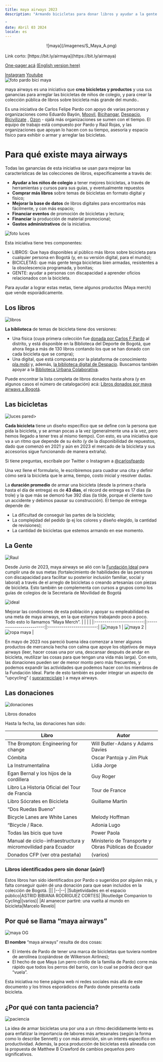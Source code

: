 ```yaml
---
title: maya airways 2023
description: "Armando bicicletas para donar libros y ayudar a la gente

"
date: Abril 03 2024
locale: es
---
```

<div align="center">
![maya](/imagenes/S_Maya_A.png) 
</div>
<br />
Link corto: [https://bit.ly/airmaya](https://bit.ly/airmaya)

[One-pager acá](https://docs.google.com/document/d/1Li1z238mQcPfKxUupICu4kIJ7W1W_h4TzlGs0NCGJVY/edit#) 
[(English version here)](https://docs.google.com/document/d/1ITUZwD1hASYBO-TOrwtaUYVR_t7fjb4wlYwKbfAd_8o/edit#)

[Instagram](https://instagram.com/maya_airways) 
[Youtube](https://www.youtube.com/@maya_airways)
<br />
![foto pardo bici maya](/imagenes/foto%20pardo%20bici%20maya.jpg)

maya airways es una iniciativa que <b>crea bicicletas y productos</b> y usa sus ganancias para arreglar las bicicletas de niños de colegio, y para crear la colección pública de libros sobre bicicleta más grande del mundo..

Es una iniciativa de Carlos Felipe Pardo con apoyo de varias personas y organizaciones como Eduardo Bayón,  [Moovil](https://www.instagram.com/moovil_co/?hl=en), [Bicihangar](https://www.instagram.com/bicihangar/), [Despacio](https://www.despacio.org), [Bicivilizate](https://www.bicivilizate.com) , [Ozon](https://ozon.mobi) - ojalá más organizaciones se sumen con el tiempo. El equipo de trabajo está compuesto por Pardo y Raúl Rojas, y las organizaciones que apoyan lo hacen con su tiempo, asesoría y espacio físico para exhibir o armar y arreglar las bicicletas.

<h1>Para qué existe maya airways</h1>

Todas las ganancias de esta iniciativa se usan para mejorar las características de las colecciones de libros, específicamente a través de:
- <b>Ayudar a los niños de colegio</b> a tener mejores bicicletas, a través de herramientas y cursos para sus guías, y eventualmente repuestos
- <b>Comprar más libros</b> sobre temas de bicicletas en formato digital y físico;
- <b>Mejorar la base de datos</b> de libros digitales para encontrarlos más fácilmente, y con más espacio;
- <b>Financiar eventos</b> de promoción de bicicletas y lectura;
- <b>Financiar</b> la producción de material promocional;
- <b>Gastos administrativos</b> de la iniciativa.

![foto luces](/imagenes/foto%20luces.jpg)

Esta iniciativa tiene tres componentes:
- LIBROS: Que haya disponibles al público más libros sobre bicicleta para cualquier persona en Bogotá (y, en su versión digital, para el mundo);
- BICICLETAS: que más gente tenga bicicletas bien armadas, resistentes a la obsolescencia programada, y bonitas;
- GENTE: ayudar a personas con discapacidad a aprender oficios relacionados con la bicicleta.

Para ayudar a lograr estas metas, tiene algunos productos (Maya merch) que vende esporádicamente.

<h2>Los libros</h2>

![libros](/imagenes/libros.jpg)

<b>La biblioteca</b> de temas de bicicleta tiene dos versiones: 
- Una física (cuya primera colección fue [donada por Carlos F Pardo](https://twitter.com/carlosfpardo/status/1542676429149700096?s=20&t=50Y87-cPsi1NBmfJkcAxRw) al distrito, y está disponible en la Biblioteca del Deporte de Bogotá, que ahora llega a más de 130 libros contando los que se han donado con cada bicicleta que se compra);
- Una digital, que está compuesta por la plataforma de conocimiento [pla.mobi](https://www.pla.mobi/) y, además, [la biblioteca digital de Despacio](https://www.despacio.org/bicis/). Buscamos también apoyar a la [Biblioteca Urbana Colaborativa](https://buc.sistemaurbano.org).

Puede encontrar la lista completa de libros donados hasta ahora (y en algunos casos el número de catalogación) acá: [Libros donados por maya airways a Bogotá](https://docs.google.com/document/d/1ohsh9qbMovX4JVrikMFPj1Nh6DRSSskDi0cww7gR1mU/edit). 

<h2>Las bicicletas</h2>

![luces pared](/imagenes/luces%20pared.jpg)>

<b>Cada bicicleta</b> tiene un diseño específico que se define con la persona que pida la bicicleta, y se arman pocas a la vez (generalmente una a la vez, pero hemos llegado a tener tres al mismo tiempo). Con esto, es una iniciativa que va a un ritmo que depende de su éxito (y de la disponibilidad de repuestos, dado que comenzó en 2021 y aún en 2023 el mercado de la bicicleta y sus accesorios sigue funcionando de manera extraña).

Si tiene preguntas, escríbale por Twitter o Instagram a [@carlosfpardo](https://twitter.com/carlosfpardo) 

Una vez llene el formulario, le escribiremos para cuadrar una cita y definir cómo será la bicicleta que le arma, tiempo, costo inicial y resolver dudas.
 
La <b>duración promedio</b> de armar una bicicleta (desde la primera charla hasta el día de entrega) es de <b>43 días</b>, el récord de entrega es 17 días (la trole) y la que más se demoró fue 392 días (la tilde, porque el cliente tuvo un accidente y debimos pausar su construcción). El tiempo de entrega depende de:
- La dificultad de conseguir las partes de la bicicleta;
- La complejidad del pedido (p ej los colores y diseño elegido, la cantidad de revisiones);
- La cantidad de bicicletas que estemos armando en ese momento.

<h2>La Gente</h2>

![Raul](/imagenes/Raul.jpg)

Desde Junio de 2023, maya airways se alió con la [Fundación Ideal](http://www.idealfundacion.org) para cumplir una de sus metas (fortalecimiento de habilidades de las personas con discapacidad para facilitar su posterior inclusión familiar, social y laboral) a través de el arreglo de bicicletas o creando artesanías con piezas de bicicleta. Esto también se complementa con cursos a grupos como los guías de colegios de la Secretaría de Movilidad de Bogotá

![ideal](/imagenes/ideal.jpg)

Mejorar las condiciones de esta población y apoyar su empleabilidad es una meta de maya airways, en la que estamos trabajando poco a poco. Todo esto lo llamamos “Maya Merch”.
| | | |
|:-------------------------:|:-------------------------:|:-------------------------:|
|![maya 1](/imagenes/maya%201.png) | ![maya 2](/imagenes/maya%202.jpg) | ![ropa maya](/imagenes/ropa%20maya.jpg) |

En mayo de 2023 nos pareció buena idea comenzar a tener algunos productos de mercancía hecha con calma que apoye los objetivos de maya airways (leer, hacer cosas una por una, descansar después de andar en bicicleta, reutilizar las cosas para que tengan una vida más larga). Con esto, las donaciones pueden ser de menor monto pero más frecuentes, y podemos expandir las actividades que podemos hacer con los miembros de la Fundación Ideal. Parte de esto también es poder integrar un aspecto de “upcycling” ( [suprarreciclaje](https://es.wikipedia.org/wiki/Suprarreciclaje) ) a maya airways.

<h2>Las donaciones</h2>

![donaciones](/imagenes/donaciones.jpg)

Libros donados

Hasta la fecha, las donaciones han sido:


| Libro                                            | Autor                                              |
|--------------------------------------------------|----------------------------------------------------|
| The Brompton: Engineering for change            | Will Butler-Adans y Adams Davies                   |
| Cómbita                                          | Oscar Pantoja y Jim Pluk                           |
| La Instrumentalina                               | Lídia Jorge                                        |
| Egan Bernal y los hijos de la cordillera        | Guy Roger                                          |
| Libro La Historia Oficial del Tour de Francia    | Tour de France                                     |
| Libro Sócrates en Bicicleta                     | Guillame Martin                                    |
| “Dos Ruedas Bueno”                               |                                                    |
| Bicycle Lanes are White Lanes                   | Melody Hoffman                                     |
| “Bicycle / Race.                                 | Adonia Lugo                                        |
| Todas las bicis que tuve                        | Power Paola                                        |
| Manual de ciclo-infraestructura y micromovilidad para Ecuador | Ministerio de Transporte y Obras Públicas de Ecuador |
| Donados CFP (ver otra pestaña)                  | (varios)                                           |

<h3>Libros identificados pero sin donar (aún!)</h3>

Estos libros han sido identificados por Pardo o sugeridos por alguien más, y falta conseguir quién dé una donación para que sean incluidos en la colección de Bogotá.
|||
|--|--|
|Subjetividades en el espacio público|ASTRID BIBIANA RODRIGUEZ CORTES|
|Routledge Companion to Cycling|(varios)|
|Al amanecer partiré: una vuelta al mundo en bicicleta|Marcelo Reveló|



<h2>Por qué se llama “maya airways” </h2>

![maya OG](/imagenes/maya%20OG.jpg)

<b>El nombre</b> “maya airways” resulta de dos cosas:
- El interés de Pardo de tener una marca de bicicletas que tuviera nombre de aerolínea (copiándose de Wilkerson Airlines);
- El hecho de que Maya (un perro criollo de la familia de Pardo) corre más rápido que todos los perros del barrio, con lo cual se podría decir que “vuela”.

Esta iniciativa no tiene página web ni redes sociales más allá de este documento y los trinos esporádicos de Pardo donde presenta cada bicicleta.

<h2>¿Por qué con tanta paciencia?</h2>

![paciencia](/imagenes/maya_despacio.jpg)

La idea de armar bicicletas una por una a un ritmo decididamente lento es para enfatizar la importancia de labores más artesanales (según la forma como lo describe Sennett) y con más atención, sin un interés específico en productividad. Además, la poca producción de bicicletas está alineada con la propuesta de Matthew B Crawford de cambios pequeños pero significativos.